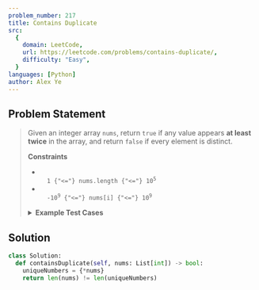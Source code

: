 ```yaml
---
problem_number: 217
title: Contains Duplicate
src:
  {
    domain: LeetCode,
    url: https://leetcode.com/problems/contains-duplicate/,
    difficulty: "Easy",
  }
languages: [Python]
author: Alex Ye
---
```


## Problem Statement

<blockquote src={frontmatter.src_url}>

Given an integer array `nums`, return `true` if any value appears **at least twice** in the array, and return `false` if every element is distinct.

**Constraints**

- <code>
    1 {"<="} nums.length {"<="} 10<sup>5</sup>
  </code>
- <code>
    -10<sup>9</sup> {"<="} nums[i] {"<="} 10<sup>9</sup>
  </code>

<details>
<summary><strong>Example Test Cases</strong></summary>

**Example 1:**

```
Input: nums = [1,2,3,1]
Output: true
```

**Example 2:**

```
Input: nums = [1,2,3,4]
Output: false
```

**Example 3:**

```
Input: nums = [1,1,1,3,3,4,3,2,4,2]
Output: true
```

</details>
</blockquote>

## Solution

```python
class Solution:
  def containsDuplicate(self, nums: List[int]) -> bool:
    uniqueNumbers = {*nums}
    return len(nums) != len(uniqueNumbers)
```
